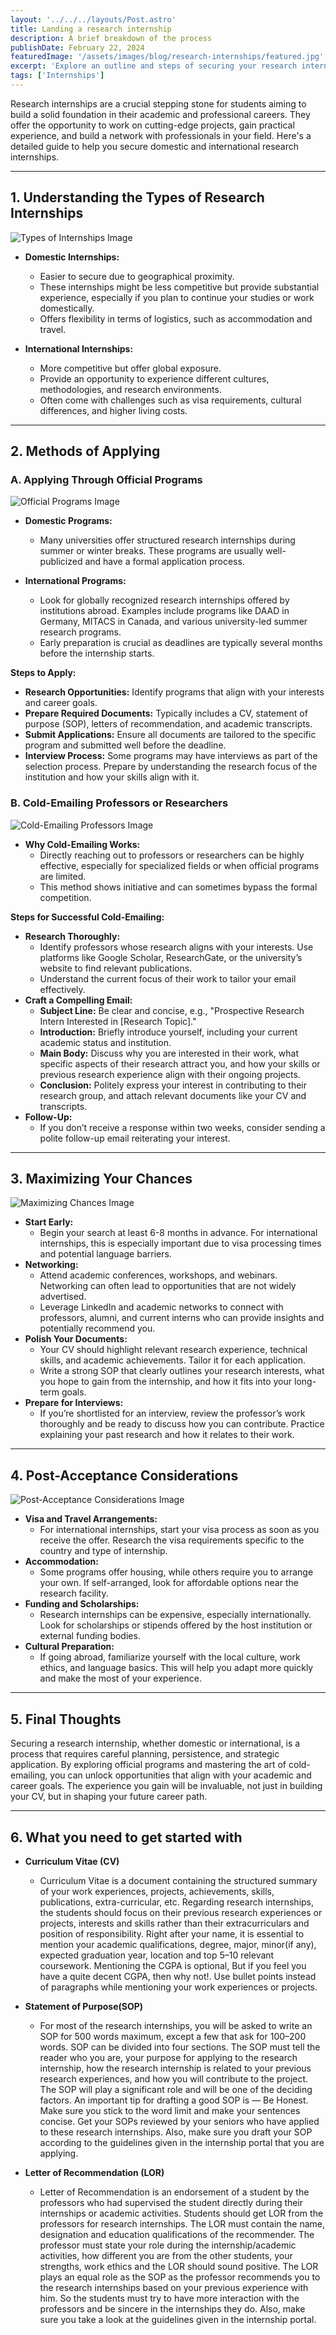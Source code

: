 ```yaml
---
layout: '../../../layouts/Post.astro'
title: Landing a research internship
description: A brief breakdown of the process
publishDate: February 22, 2024
featuredImage: '/assets/images/blog/research-internships/featured.jpg'
excerpt: 'Explore an outline and steps of securing your research internship'
tags: ['Internships']
---
```

  


Research internships are a crucial stepping stone for students aiming to build a solid foundation in their academic and professional careers. They offer the opportunity to work on cutting-edge projects, gain practical experience, and build a network with professionals in your field. Here's a detailed guide to help you secure domestic and international research internships.

---

## 1. Understanding the Types of Research Internships

![Types of Internships Image](./public/assets/images\blog\research-internships\featured.jpg)

- **Domestic Internships:**
  - Easier to secure due to geographical proximity.
  - These internships might be less competitive but provide substantial experience, especially if you plan to continue your studies or work domestically.
  - Offers flexibility in terms of logistics, such as accommodation and travel.

- **International Internships:**
  - More competitive but offer global exposure.
  - Provide an opportunity to experience different cultures, methodologies, and research environments.
  - Often come with challenges such as visa requirements, cultural differences, and higher living costs.

---

## 2. Methods of Applying

### A. Applying Through Official Programs

![Official Programs Image](./public/assets/images\blog\research-internships\featured.jpg)

- **Domestic Programs:**
  - Many universities offer structured research internships during summer or winter breaks. These programs are usually well-publicized and have a formal application process.

- **International Programs:**
  - Look for globally recognized research internships offered by institutions abroad. Examples include programs like DAAD in Germany, MITACS in Canada, and various university-led summer research programs.
  - Early preparation is crucial as deadlines are typically several months before the internship starts.

**Steps to Apply:**
- **Research Opportunities:** Identify programs that align with your interests and career goals.
- **Prepare Required Documents:** Typically includes a CV, statement of purpose (SOP), letters of recommendation, and academic transcripts.
- **Submit Applications:** Ensure all documents are tailored to the specific program and submitted well before the deadline.
- **Interview Process:** Some programs may have interviews as part of the selection process. Prepare by understanding the research focus of the institution and how your skills align with it.

### B. Cold-Emailing Professors or Researchers

![Cold-Emailing Professors Image](./public/assets/images\blog\research-internships\featured.jpg)

- **Why Cold-Emailing Works:**
  - Directly reaching out to professors or researchers can be highly effective, especially for specialized fields or when official programs are limited.
  - This method shows initiative and can sometimes bypass the formal competition.

**Steps for Successful Cold-Emailing:**
- **Research Thoroughly:**
  - Identify professors whose research aligns with your interests. Use platforms like Google Scholar, ResearchGate, or the university’s website to find relevant publications.
  - Understand the current focus of their work to tailor your email effectively.
- **Craft a Compelling Email:**
  - **Subject Line:** Be clear and concise, e.g., "Prospective Research Intern Interested in [Research Topic]."
  - **Introduction:** Briefly introduce yourself, including your current academic status and institution.
  - **Main Body:** Discuss why you are interested in their work, what specific aspects of their research attract you, and how your skills or previous research experience align with their ongoing projects.
  - **Conclusion:** Politely express your interest in contributing to their research group, and attach relevant documents like your CV and transcripts.
- **Follow-Up:**
  - If you don’t receive a response within two weeks, consider sending a polite follow-up email reiterating your interest.

---

## 3. Maximizing Your Chances

![Maximizing Chances Image](./public/assets/images\blog\research-internships\featured.jpg)

- **Start Early:**
  - Begin your search at least 6-8 months in advance. For international internships, this is especially important due to visa processing times and potential language barriers.
- **Networking:**
  - Attend academic conferences, workshops, and webinars. Networking can often lead to opportunities that are not widely advertised.
  - Leverage LinkedIn and academic networks to connect with professors, alumni, and current interns who can provide insights and potentially recommend you.
- **Polish Your Documents:**
  - Your CV should highlight relevant research experience, technical skills, and academic achievements. Tailor it for each application.
  - Write a strong SOP that clearly outlines your research interests, what you hope to gain from the internship, and how it fits into your long-term goals.
- **Prepare for Interviews:**
  - If you’re shortlisted for an interview, review the professor’s work thoroughly and be ready to discuss how you can contribute. Practice explaining your past research and how it relates to their work.

---

## 4. Post-Acceptance Considerations

![Post-Acceptance Considerations Image](./public/assets/images\blog\research-internships\featured.jpg)

- **Visa and Travel Arrangements:**
  - For international internships, start your visa process as soon as you receive the offer. Research the visa requirements specific to the country and type of internship.
- **Accommodation:**
  - Some programs offer housing, while others require you to arrange your own. If self-arranged, look for affordable options near the research facility.
- **Funding and Scholarships:**
  - Research internships can be expensive, especially internationally. Look for scholarships or stipends offered by the host institution or external funding bodies.
- **Cultural Preparation:**
  - If going abroad, familiarize yourself with the local culture, work ethics, and language basics. This will help you adapt more quickly and make the most of your experience.

---

## 5. Final Thoughts


Securing a research internship, whether domestic or international, is a process that requires careful planning, persistence, and strategic application. By exploring official programs and mastering the art of cold-emailing, you can unlock opportunities that align with your academic and career goals. The experience you gain will be invaluable, not just in building your CV, but in shaping your future career path.

--- 

## 6. What you need to get started with 

- **Curriculum Vitae (CV)**
  - Curriculum Vitae is a document containing the structured summary of your work experiences, projects, achievements, skills, publications, extra-curricular, etc. Regarding research internships, the students should focus on their previous research experiences or projects, interests and skills rather than their extracurriculars and position of responsibility. Right after your name, it is essential to mention your academic qualifications, degree, major, minor(if any), expected graduation year, location and top 5–10 relevant coursework. Mentioning the CGPA is optional, But if you feel you have a quite decent CGPA, then why not!. Use bullet points instead of paragraphs while mentioning your work experiences or projects.

- **Statement of Purpose(SOP)**
  - For most of the research internships, you will be asked to write an SOP for 500 words maximum, except a few that ask for 100–200 words. SOP can be divided into four sections. The SOP must tell the reader who you are, your purpose for applying to the research internship, how the research internship is related to your previous research experiences, and how you will contribute to the project. The SOP will play a significant role and will be one of the deciding factors. An important tip for drafting a good SOP is — Be Honest. Make sure you stick to the word limit and make your sentences concise. Get your SOPs reviewed by your seniors who have applied to these research internships. Also, make sure you draft your SOP according to the guidelines given in the internship portal that you are applying.

- **Letter of Recommendation (LOR)**
  - Letter of Recommendation is an endorsement of a student by the professors who had supervised the student directly during their internships or academic activities. Students should get LOR from the professors for research internships. The LOR must contain the name, designation and education qualifications of the recommender. The professor must state your role during the internship/academic activities, how different you are from the other students, your strengths, work ethics and the LOR should sound positive. The LOR plays an equal role as the SOP as the professor recommends you to the research internships based on your previous experience with him. So the students must try to have more interaction with the professors and be sincere in the internships they do. Also, make sure you take a look at the guidelines given in the internship portal.